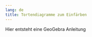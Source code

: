 ```yaml
---
lang: de
title: Tortendiagramme zum Einfärben
---
```

::: {.callout-note}
Hier entsteht eine GeoGebra Anleitung
:::